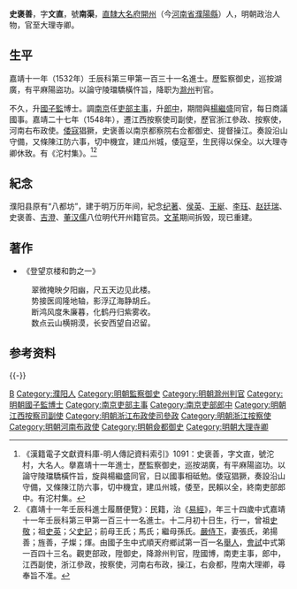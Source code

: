 {{明清人物信息框
| 姓名 = 史褒善
| 原名 =
| 圖片名稱= 史褒善.png
| 圖片大小 =
| 圖片說明 = 《史褒善朝服像》，濮陽縣檔案館藏
| 最高職務 = 誥授通議大夫大理寺卿
| 國家 = 大明 
| 爵位 =
| 籍貫 = [[北直隸|直隸]][[大名府|大名府]][[開州|開州]]
| 族裔 = 
| 旗籍 = 
| 字號 = 字文直，號沱村
| 諡號 =
| 出生日期 = 十二月初十日
| 出生地點 =
| 逝世日期 = 嘉靖四十一年（1562年）
| 逝世地點 =
| 墓葬 =
| 配偶 = 張氏
| 親屬 = 曾祖[[史敬|史敬]]，祖[[史英|史英]]<br>父[[史記|史記]]，前母王氏；馬氏；繼母孫氏
| 出身 =
* 嘉靖十一年壬辰科同進士出身
| 經歷 =
| 著作 =  
*《沱村集》
}}
'''史褒善'''{{BD|1499年||1562年||S}}，字'''文直'''，號'''南渠'''，[[北直隸|直隸]][[大名府|大名府]][[開州|開州]]（今[[河南省|河南省]][[濮陽縣|濮陽縣]]）人，明朝政治人物，官至大理寺卿。

==生平==
嘉靖十一年（1532年）壬辰科第三甲第一百三十一名進士。歷監察御史，巡按湖廣，有平麻陽盜功。以論守陵璫驕橫忤旨，降职为[[滁州|滁州]]判官。

不久，升[[國子監|國子監]]博士。調[[南京|南京]]任[[吏部|吏部]][[主事|主事]]，升[[郎中|郎中]]，期間與[[楊繼盛|楊繼盛]]同官，每日商議國事。嘉靖二十七年（1548年），遷江西按察使司副使，歷官浙江參政、按察使，河南右布政使。[[倭寇|倭寇]]猖獗，史褒善以南京都察院右佥都御史、提督操江。奏設沿山守備，又條陳江防六事，切中機宜，建瓜州城，倭寇至，生民得以保全。以大理寺卿休致。有《沱村集》。<ref>《漢籍電子文獻資料庫-明人傳記資料索引》1091：史褒善，字文直，號沱村，大名人。擧嘉靖十一年進士，歷監察御史，巡按湖廣，有平麻陽盜功。以論守陵璫驕橫忤旨，旋與楊繼盛同官，日以國事相砥勉。倭寇猖獗，奏設沿山守備，又條陳江防六事，切中機宜，建瓜州城，倭至，民賴以全，終南吏部郎中。有沱村集。</ref><ref>《嘉靖十一年壬辰科進士履曆便覽》：民籍，治《[[易經|易經]]》，年三十四歲中式嘉靖十一年壬辰科第三甲第一百三十一名進士。十二月初十日生，行一，曾祖[[史敬|史敬]]；祖[[史英|史英]]；父[[史記|史記]]；前母王氏；馬氏；繼母孫氏。[[嚴侍下|嚴侍下]]，妻張氏，弟揚善；旌善，子燦；煇。由國子生中式順天府鄉試第一百一名[[舉人|舉人]]，[[會試|會試]]中式第一百四十三名。觀吏部政，陞御史，降滁州判官，陞國博，南吏主事，郎中，江西副使，浙江參政，按察使，河南右布政，操江，右僉都，陞南大理卿，尋奉旨不准。</ref>

==紀念==
濮阳县原有“八都坊”，建于明万历年间，紀念[[纪著|纪著]]、[[侯英|侯英]]、[[王綖|王綖]]、[[李珏|李珏]]、[[赵廷瑞|赵廷瑞]]、史褒善、[[吉澄|吉澄]]、[[董汉儒|董汉儒]]八位明代开州籍官员。[[文革|文革]]期间拆毁，现已重建。

==著作==
*《登望京楼和韵之一》
:翠微掩映夕阳幽，尺五天边见此楼。
:势接医闾隆地轴，影浮辽海静胡丘。
:断鸿风度朱廉暮，化鹤丹归紫雾收。
:数点云山横朔漠，长安西望自迟留。

== 参考资料 ==
{{reflist}}

{{-}}
{{嘉靖十一年壬辰科殿试金榜}}

{{Authority control}}
{{DEFAULTSORT:Shi史}}
[[Category:史姓|B]]
[[Category:濮阳人|Category:濮阳人]]
[[Category:明朝監察御史|Category:明朝監察御史]]
[[Category:明朝滁州判官|Category:明朝滁州判官]]
[[Category:明朝國子監博士|Category:明朝國子監博士]]
[[Category:南京吏部主事|Category:南京吏部主事]]
[[Category:南京吏部郎中|Category:南京吏部郎中]]
[[Category:明朝江西按察司副使|Category:明朝江西按察司副使]]
[[Category:明朝浙江布政使司參政|Category:明朝浙江布政使司參政]]
[[Category:明朝浙江按察使|Category:明朝浙江按察使]]
[[Category:明朝河南布政使|Category:明朝河南布政使]]
[[Category:明朝僉都御史|Category:明朝僉都御史]]
[[Category:明朝大理寺卿|Category:明朝大理寺卿]]